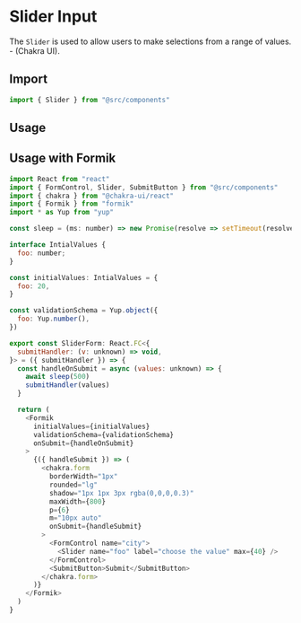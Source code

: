 
<Meta title="components/form/slider" component={Slider} />

# Slider Input

The `Slider` is used to allow users to make selections from a range of values. - (Chakra UI).

## Import

```javascript
import { Slider } from "@src/components"
```

## Usage

<Canvas>
  <Story name="Slider Input">
    <FormikWp>
      <Slider name="foo" label="choose the value" max={40} />
    </FormikWp>
  </Story>
</Canvas>

## Usage with Formik

```javascript
import React from "react"
import { FormControl, Slider, SubmitButton } from "@src/components"
import { chakra } from "@chakra-ui/react"
import { Formik } from "formik"
import * as Yup from "yup"

const sleep = (ms: number) => new Promise(resolve => setTimeout(resolve, ms))

interface IntialValues {
  foo: number;
}

const initialValues: IntialValues = {
  foo: 20,
}

const validationSchema = Yup.object({
  foo: Yup.number(),
})

export const SliderForm: React.FC<{
  submitHandler: (v: unknown) => void,
}> = ({ submitHandler }) => {
  const handleOnSubmit = async (values: unknown) => {
    await sleep(500)
    submitHandler(values)
  }

  return (
    <Formik
      initialValues={initialValues}
      validationSchema={validationSchema}
      onSubmit={handleOnSubmit}
    >
      {({ handleSubmit }) => (
        <chakra.form
          borderWidth="1px"
          rounded="lg"
          shadow="1px 1px 3px rgba(0,0,0,0.3)"
          maxWidth={800}
          p={6}
          m="10px auto"
          onSubmit={handleSubmit}
        >
          <FormControl name="city">
            <Slider name="foo" label="choose the value" max={40} />
          </FormControl>
          <SubmitButton>Submit</SubmitButton>
        </chakra.form>
      )}
    </Formik>
  )
}
```

<ArgsTable of={Slider} />
